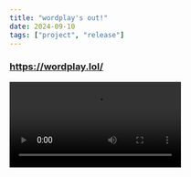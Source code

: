 ```yaml
---
title: "wordplay's out!"
date: 2024-09-10
tags: ["project", "release"]
---
```


### https://wordplay.lol/

<video controls src="/blog/wordplay-release/wordplay.mp4" />

after around 6 months of on/off work, 2 frontend rewrites, a major backend
refactoring, and the pain of asynchronous rust; i'm releasing wordplay!!

- its pretty & fast!
- word bomb
- anagrams
- epic post game information
- in game chat
- game rejoining
- public rooms
- message rate limiting
- spectating

the server's written fully with rust and the frontend is made with typescript and solidjs.

[all of the source code is on github](https://github.com/skearya/wordplay), if you find any issues or have feedback, please use github issues or message me!

i'll very likely write more about my experience making wordplay, there's a interesting bit behind stuff like prompt generation, rejoining games, determining if some text is valid english, and deployment.
